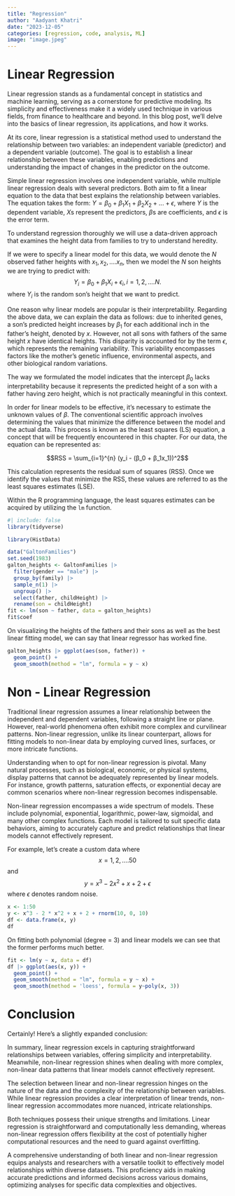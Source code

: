 ```yaml
---
title: "Regression"
author: "Aadyant Khatri"
date: "2023-12-05"
categories: [regression, code, analysis, ML]
image: "image.jpeg"
---
```


# Linear Regression

Linear regression stands as a fundamental concept in statistics and machine learning, serving as a cornerstone for predictive modeling. Its simplicity and effectiveness make it a widely used technique in various fields, from finance to healthcare and beyond. In this blog post, we'll delve into the basics of linear regression, its applications, and how it works.

At its core, linear regression is a statistical method used to understand the relationship between two variables: an independent variable (predictor) and a dependent variable (outcome). The goal is to establish a linear relationship between these variables, enabling predictions and understanding the impact of changes in the predictor on the outcome.

Simple linear regression involves one independent variable, while multiple linear regression deals with several predictors. Both aim to fit a linear equation to the data that best explains the relationship between variables. The equation takes the form: $Y = \beta_0 + \beta_1X_1 + \beta_2X_2 + ... + \epsilon$, where $Y$ is the dependent variable, $X$s represent the predictors, $\beta$s are coefficients, and $\epsilon$ is the error term.

To understand regression thoroughly we will use a data-driven approach that examines the height data from families to try to understand heredity.

If we were to specify a linear model for this data, we would denote the $N$ observed father heights with $x_1, x_2, ....x_n$, then we model the $N$ son heights we are trying to predict with:
$$Y_i = \beta_0 + \beta_1X_i + \epsilon_i, i = 1, 2, ....N.$$
where $Y_i$ is the random son’s height that we want to predict.

One reason why linear models are popular is their interpretability. Regarding the above data, we can explain the data as follows: due to inherited genes, a son's predicted height increases by $\beta_1$ for each additional inch in the father’s height, denoted by $x$. However, not all sons with fathers of the same height $x$ have identical heights. This disparity is accounted for by the term $\epsilon$, which represents the remaining variability. This variability encompasses factors like the mother’s genetic influence, environmental aspects, and other biological random variations.

The way we formulated the model indicates that the intercept $\beta_0$ lacks interpretability because it represents the predicted height of a son with a father having zero height, which is not practically meaningful in this context.

In order for linear models to be effective, it's necessary to estimate the unknown values of $\beta$. The conventional scientific approach involves determining the values that minimize the difference between the model and the actual data. This process is known as the least squares (LS) equation, a concept that will be frequently encountered in this chapter. For our data, the equation can be represented as:

$$RSS = \sum_{i=1}^{n} (y_i - (β_0 + β_1x_1))^2$$

This calculation represents the residual sum of squares (RSS). Once we identify the values that minimize the RSS, these values are referred to as the least squares estimates (LSE).

Within the R programming language, the least squares estimates can be acquired by utilizing the `lm` function.

```r
#| include: false
library(tidyverse)

library(HistData)

```

```r
data("GaltonFamilies")
set.seed(1983)
galton_heights <- GaltonFamilies |>
  filter(gender == "male") |>
  group_by(family) |>
  sample_n(1) |>
  ungroup() |>
  select(father, childHeight) |>
  rename(son = childHeight)
fit <- lm(son ~ father, data = galton_heights)
fit$coef
```
On visualizing the heights of the fathers and their sons as well as the best linear fitting model, we can say that linear regressor has worked fine.

```r
galton_heights |> ggplot(aes(son, father)) +
  geom_point() +
  geom_smooth(method = "lm", formula = y ~ x)
```


# Non - Linear Regression

Traditional linear regression assumes a linear relationship between the independent and dependent variables, following a straight line or plane. However, real-world phenomena often exhibit more complex and curvilinear patterns. Non-linear regression, unlike its linear counterpart, allows for fitting models to non-linear data by employing curved lines, surfaces, or more intricate functions.

Understanding when to opt for non-linear regression is pivotal. Many natural processes, such as biological, economic, or physical systems, display patterns that cannot be adequately represented by linear models. For instance, growth patterns, saturation effects, or exponential decay are common scenarios where non-linear regression becomes indispensable.

Non-linear regression encompasses a wide spectrum of models. These include polynomial, exponential, logarithmic, power-law, sigmoidal, and many other complex functions. Each model is tailored to suit specific data behaviors, aiming to accurately capture and predict relationships that linear models cannot effectively represent.

For example, let's create a custom data where 
$$x = 1, 2, ....50$$
and
$$ y = x^3 - 2x^2 + x + 2 + \epsilon$$
where $\epsilon$ denotes random noise.

```r
x <- 1:50
y <- x^3 - 2 * x^2 + x + 2 + rnorm(10, 0, 10)
df <- data.frame(x, y)
df
```
On fitting both polynomial (degree = 3) and linear models we can see that the former performs much better. 
```r
fit <- lm(y ~ x, data = df)
df |> ggplot(aes(x, y)) +
  geom_point() +
  geom_smooth(method = "lm", formula = y ~ x) + 
  geom_smooth(method = 'loess', formula = y~poly(x, 3))

```

# Conclusion

Certainly! Here's a slightly expanded conclusion:

In summary, linear regression excels in capturing straightforward relationships between variables, offering simplicity and interpretability. Meanwhile, non-linear regression shines when dealing with more complex, non-linear data patterns that linear models cannot effectively represent. 

The selection between linear and non-linear regression hinges on the nature of the data and the complexity of the relationship between variables. While linear regression provides a clear interpretation of linear trends, non-linear regression accommodates more nuanced, intricate relationships.

Both techniques possess their unique strengths and limitations. Linear regression is straightforward and computationally less demanding, whereas non-linear regression offers flexibility at the cost of potentially higher computational resources and the need to guard against overfitting.

A comprehensive understanding of both linear and non-linear regression equips analysts and researchers with a versatile toolkit to effectively model relationships within diverse datasets. This proficiency aids in making accurate predictions and informed decisions across various domains, optimizing analyses for specific data complexities and objectives.

